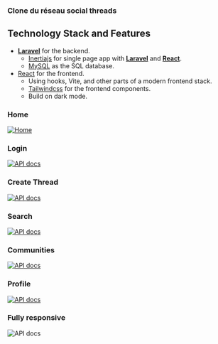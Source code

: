 
### Clone du réseau social threads

## Technology Stack and Features

- [**Laravel**](https://laravel.com) for the backend.
    - [Inertiajs](https://inertiajs.com) for single page app with [**Laravel**](https://laravel.com) and [**React**](https://react.dev).
    - [MySQL](https://www.mysql.org) as the SQL database.
- [React](https://react.dev) for the frontend.
    - Using hooks, Vite, and other parts of a modern frontend stack.
    - [Tailwindcss](https://tailwindcss.com) for the frontend components.
    - Build on dark mode.

### Home


[![Home](/images/threads/home.png)](https://threads-ckt.vercel.app)

### Login

[![API docs](/images/threads/login.png)](https://threads-ckt.vercel.app/login)

### Create Thread

[![API docs](/images/threads/create-thread.png)](https://threads-ckt.vercel.app/create-thread)

### Search

[![API docs](/images/threads/search.png)]()

### Communities

[![API docs](/images/threads/communities.png)](https://threads-ckt.vercel.app/communities)

### Profile

[![API docs](/images/threads/profile.png)](https://threads-ckt.vercel.app/profile)


### Fully responsive

![API docs](/images/threads/responsive.png)
